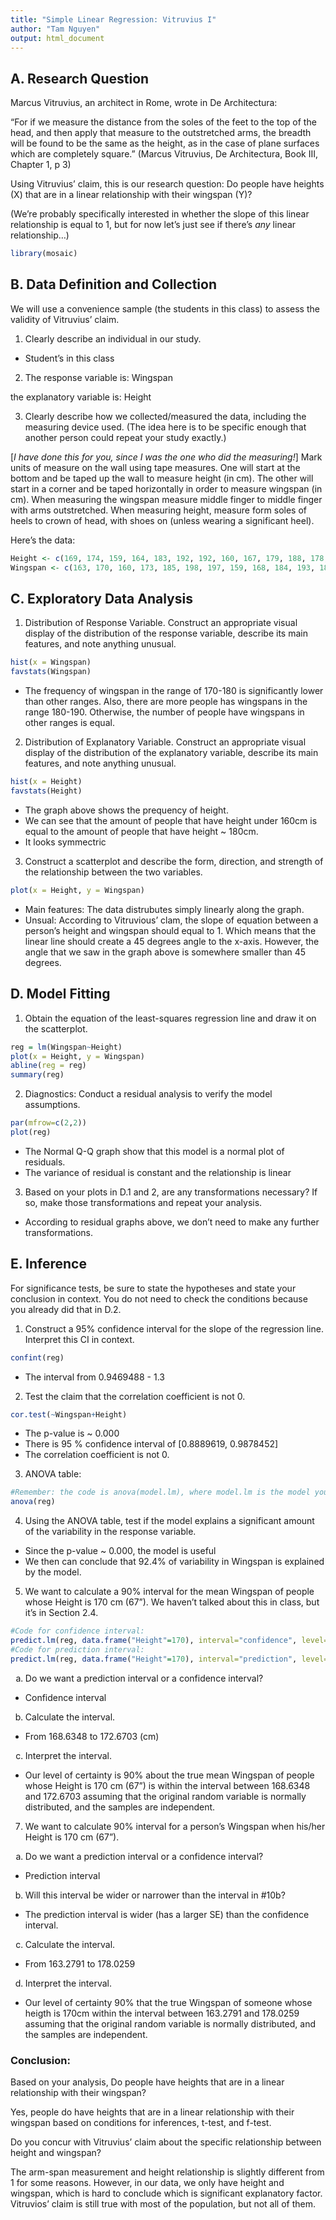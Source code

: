 ```yaml
---
title: "Simple Linear Regression: Vitruvius I"
author: "Tam Nguyen"
output: html_document
---
```


A. Research Question
------------------------------------
Marcus Vitruvius, an architect in Rome, wrote in De Architectura:

“For if we measure the distance from the soles of the feet to the top of the head, and then apply that measure to the outstretched arms, the breadth will be found to be the same as the height, as in the case of plane surfaces which are completely square.”
(Marcus Vitruvius, De Architectura, Book III, Chapter 1, p 3)

Using Vitruvius’ claim, this is our research question: Do people have heights (X) that are in a linear relationship with their wingspan (Y)?

(We're probably specifically interested in whether the slope of this linear relationship is equal to 1, but for now let's just see if there's *any* linear relationship...)
```r
library(mosaic)
```


B. Data Definition and Collection
------------------------------------
We will use a convenience sample (the students in this class) to assess the validity of Vitruvius’ claim.

1. Clearly describe an individual in our study.

- Student's in this class

2. The response variable is: Wingspan

the explanatory variable is: Height 


3. Clearly describe how we collected/measured the data, including the measuring device used.  (The idea here is to be specific enough that another person could repeat your study exactly.)

[*I have done this for you, since I was the one who did the measuring!*]
Mark units of measure on the wall using tape measures.  One will start at the bottom and be taped up the wall to measure height (in cm).  The other will start in a corner and be taped horizontally in order to measure wingspan (in cm).  When measuring the wingspan measure middle finger to middle finger with arms outstretched.  When measuring height, measure form soles of heels to crown of head, with shoes on (unless wearing a significant heel). 

Here's the data:
```r
Height <- c(169, 174, 159, 164, 183, 192, 192, 160, 167, 179, 188, 178, 185, 184, 157)
Wingspan <- c(163, 170, 160, 173, 185, 198, 197, 159, 168, 184, 193, 181, 184, 184, 153)

```

C. Exploratory Data Analysis
------------------------------------
1. Distribution of Response Variable.
Construct an appropriate visual display of the distribution of the response variable, describe its main features, and note anything unusual.
```r
hist(x = Wingspan)
favstats(Wingspan)
```


- The frequency of wingspan in the range of 170-180 is significantly lower than other ranges. Also, there are more people has wingspans in the range 180-190. Otherwise, the number of people have wingspans in other ranges is equal. 

2. Distribution of Explanatory Variable.
Construct an appropriate visual display of the distribution of the explanatory variable, describe its main features, and note anything unusual.

```r
hist(x = Height)
favstats(Height)
```

- The graph above shows the prequency of height. 
- We can see that the amount of people that have height under 160cm is equal to the amount of people that have height ~ 180cm. 
- It looks symmectric

3. Construct a scatterplot and describe the form, direction, and strength of the relationship between the two variables.
```r
plot(x = Height, y = Wingspan)
```


- Main features: The data distrubutes simply linearly along the graph. 
- Unsual: According to Vitruvious' clam, the slope of equation between a person's height and wingspan should equal to 1. Which means that the linear line should create a 45 degrees angle to the x-axis. However, the angle that we saw in the graph above is somewhere smaller than 45 degrees. 

D. Model Fitting
----------------------------
1. Obtain the equation of the least-squares regression line and draw it on the scatterplot.
```r
reg = lm(Wingspan~Height)
plot(x = Height, y = Wingspan)
abline(reg = reg)
summary(reg)
```


2. Diagnostics: Conduct a residual analysis to verify the model assumptions.
```r
par(mfrow=c(2,2))
plot(reg)
```

- The Normal Q-Q graph show that this model is a normal plot of residuals.
- The variance of residual is constant and the relationship is linear

3. Based on your plots in D.1 and 2, are any transformations necessary?  If so, make those transformations and repeat your analysis.
- According to residual graphs above, we don't need to make any further transformations. 

E. Inference
----------------------------
For significance tests, be sure to state the hypotheses and state your conclusion in context.  You do not need to check the conditions because you already did that in D.2.

1. Construct a 95% confidence interval for the slope of the regression line.  Interpret this CI in context.


```r
confint(reg)
```
- The interval from  0.9469488 - 1.3

2. Test the claim that the correlation coefficient is not 0.
```r
cor.test(~Wingspan+Height)
```

- The p-value is ~ 0.000
- There is 95 % confidence interval of  [0.8889619, 0.9878452] 
- The correlation coefficient is not 0.

3. ANOVA table:
```r
#Remember: the code is anova(model.lm), where model.lm is the model you fit in part D
anova(reg)
```


4. Using the ANOVA table, test if the model explains a significant amount of the variability in the response variable.

- Since the p-value ~ 0.000, the model is useful
- We then can conclude that 92.4\% of variability in Wingspan is explained by the model. 

5. We want to calculate a 90% interval for the mean Wingspan of people whose Height is 170 cm (67"). We haven't talked about this in class, but it's in Section 2.4.

```r
#Code for confidence interval:
predict.lm(reg, data.frame("Height"=170), interval="confidence", level=0.9)
#Code for prediction interval:
predict.lm(reg, data.frame("Height"=170), interval="prediction", level=0.9)
```

a. Do we want a prediction interval or a confidence interval? 
- Confidence interval

b. Calculate the interval. 
- From 168.6348 to 172.6703 (cm)

c. Interpret the interval.
- Our level of certainty is 90\% about the true mean Wingspan of people whose Height is 170 cm (67") is within the interval between 168.6348 and 172.6703 assuming that the original random variable is normally distributed, and the samples are independent.

7. We want to calculate 90% interval for a person's Wingspan when his/her Height is 170 cm (67"). 

a. Do we want a prediction interval or a confidence interval? 
- Prediction interval

b.  Will this interval be wider or narrower than the interval in \#10b?
- The prediction interval is wider (has a larger SE) than the confidence interval.

c. Calculate the interval. 

- From 163.2791 to 178.0259
d.  Interpret the interval.

- Our level of certainty 90\% that the true Wingspan of someone whose heigth is 170cm within the interval between 163.2791 and 178.0259 assuming that the original random variable is normally distributed, and the samples are independent.

### Conclusion: 
Based on your analysis, Do people have heights that are in a linear relationship with their wingspan?

Yes, people do have heights that are in a linear relationship with their wingspan based on conditions for inferences, t-test, and f-test. 

Do you concur with Vitruvius’ claim about the specific relationship between height and wingspan?

The arm-span measurement and height relationship is slightly different from 1 for some reasons. However, in our data, we only have height and wingspan, which is hard to conclude which is significant explanatory factor. Vitruvios' claim is still true with most of the population, but not all of them.

